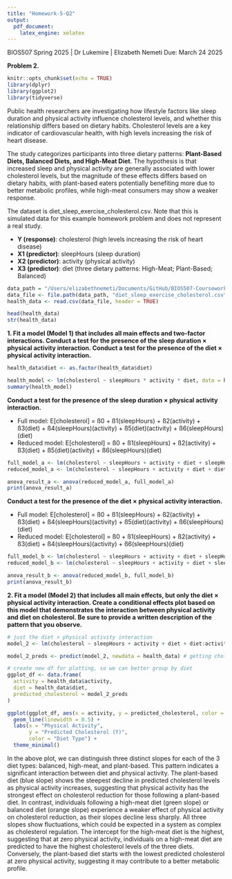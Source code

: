 ```yaml
---
title: "Homework-5-Q2"
output: 
  pdf_document:
    latex_engine: xelatex
---
```


BIOS507 Spring 2025 | Dr Lukemire | Elizabeth Nemeti
Due: March 24 2025

**Problem 2.**

```r
knitr::opts_chunk$set(echo = TRUE)
library(dplyr)
library(ggplot2)
library(tidyverse)
```

Public health researchers are investigating how lifestyle factors like sleep duration and physical activity influence cholesterol levels, and whether this relationship differs based on dietary habits. Cholesterol levels are a key indicator of cardiovascular health, with high levels increasing the risk of heart disease. 

The study categorizes participants into three dietary patterns: **Plant-Based Diets, Balanced Diets, and High-Meat Diet**. The hypothesis is that increased sleep and physical activity are generally associated with lower cholesterol levels, but the magnitude of these effects differs based on dietary habits, with plant-based eaters potentially benefiting more due to better metabolic profiles, while high-meat consumers may show a weaker response. 

The dataset is diet_sleep_exercise_cholesterol.csv. Note that this is simulated data for this example homework problem and does not represent a real study.

- **Y (response)**:   cholesterol (high levels increasing the risk of heart disease)
- **X1 (predictor)**: sleepHours (sleep duration)
- **X2 (predictor)**: activity (physical activity)
- **X3 (predictor)**: diet (three dietary patterns: High-Meat; Plant-Based; Balanced)

```r
data_path = "/Users/elizabethnemeti/Documents/GitHub/BIOS507-Coursework/Homeworks/Homework-5/"
data_file <- file.path(data_path, "diet_sleep_exercise_cholesterol.csv")
health_data <- read.csv(data_file, header = TRUE)

head(health_data)
str(health_data)
```
**1. Fit a model (Model 1) that includes all main effects and two-factor interactions. Conduct a test for the presence of the sleep duration × physical activity interaction. Conduct a test for the presence of the diet × physical activity interaction. **

```r
health_data$diet <- as.factor(health_data$diet)

health_model <- lm(cholesterol ~ sleepHours * activity * diet, data = health_data)
summary(health_model)
```


**Conduct a test for the presence of the sleep duration × physical activity interaction.**

- Full model: E[cholesterol] = ß0 + ß1(sleepHours) + ß2(activity) + ß3(diet) + ß4(sleepHours)(activity) + ß5(diet)(activity) + ß6(sleepHours)(diet)
- Reduced model: E[cholesterol] = ß0 + ß1(sleepHours) + ß2(activity) + ß3(diet) + ß5(diet)(activity) + ß6(sleepHours)(diet)

```r
full_model_a <- lm(cholesterol ~ sleepHours + activity + diet + sleepHours:activity + diet:activity + sleepHours:diet, data = health_data)
reduced_model_a <- lm(cholesterol ~ sleepHours + activity + diet + diet:activity + sleepHours:diet, data = health_data)

anova_result_a <- anova(reduced_model_a, full_model_a)
print(anova_result_a)
```
**Conduct a test for the presence of the diet × physical activity interaction.**

- Full model: E[cholesterol] = ß0 + ß1(sleepHours) + ß2(activity) + ß3(diet) + ß4(sleepHours)(activity) + ß5(diet)(activity) + ß6(sleepHours)(diet)
- Reduced model: E[cholesterol] = ß0 + ß1(sleepHours) + ß2(activity) + ß3(diet) + ß4(sleepHours)(activity) + ß6(sleepHours)(diet)

```r
full_model_b <- lm(cholesterol ~ sleepHours + activity + diet + sleepHours:activity + diet:activity + sleepHours:diet, data = health_data)
reduced_model_b <- lm(cholesterol ~ sleepHours + activity + diet + sleepHours:activity + sleepHours:diet, data = health_data)

anova_result_b <- anova(reduced_model_b, full_model_b)
print(anova_result_b)
```
**2. Fit a model (Model 2) that includes all main effects, but only the diet × physical activity interaction. Create a conditional effects plot based on this model that demonstrates the interaction between physical activity and diet on cholesterol. Be sure to provide a written description of the pattern that you observe. **

```r
# just the diet × physical activity interaction
model_2 <- lm(cholesterol ~ sleepHours + activity + diet + diet:activity, data = health_data)

model_2_preds <- predict(model_2, newdata = health_data) # getting cholesterol predictions

# create new df for plotting, so we can better group by diet
ggplot_df <- data.frame(
  activity = health_data$activity,
  diet = health_data$diet,
  predicted_cholesterol = model_2_preds
)

ggplot(ggplot_df, aes(x = activity, y = predicted_cholesterol, color = diet)) +
  geom_line(linewidth = 0.5) +
  labs(x = "Physical Activity",
       y = "Predicted Cholesterol (Y)",
       color = "Diet Type") +
  theme_minimal()
```

In the above plot, we can distinguish three distinct slopes for each of the 3 diet types: balanced, high-meat, and plant-based. This pattern indicates a significant interaction between diet and physical activity. The plant-based diet (blue slope) shows the steepest decline in predicted cholesterol levels as physical activity increases, suggesting that physical activity has the strongest effect on cholesterol reduction for those following a plant-based diet. In contrast, individuals following a high-meat diet (green slope) or balanced diet (orange slope) experience a weaker effect of physical activity on cholesterol reduction, as their slopes decline less sharply. All three slopes show fluctuations, which could be expected in a system as complex as cholesterol regulation. The intercept for the high-meat diet is the highest, suggesting that at zero physical activity, individuals on a high-meat diet are predicted to have the highest cholesterol levels of the three diets. Conversely, the plant-based diet starts with the lowest predicted cholesterol at zero physical activity, suggesting it may contribute to a better metabolic profile. 
